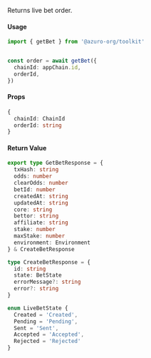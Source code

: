 Returns live bet order.

#### Usage

```ts
import { getBet } from '@azuro-org/toolkit'


const order = await getBet({
  chainId: appChain.id,
  orderId,
})
```

#### Props

```ts
{
  chainId: ChainId
  orderId: string
}
```

#### Return Value

```ts
export type GetBetResponse = {
  txHash: string
  odds: number
  clearOdds: number
  betId: number
  createdAt: string
  updatedAt: string
  core: string
  bettor: string
  affiliate: string
  stake: number
  maxStake: number
  environment: Environment
} & CreateBetResponse
```

```ts
type CreateBetResponse = {
  id: string
  state: BetState
  errorMessage?: string
  error?: string
}

enum LiveBetState {
  Created = 'Created',
  Pending = 'Pending',
  Sent = 'Sent',
  Accepted = 'Accepted',
  Rejected = 'Rejected'
}
```

